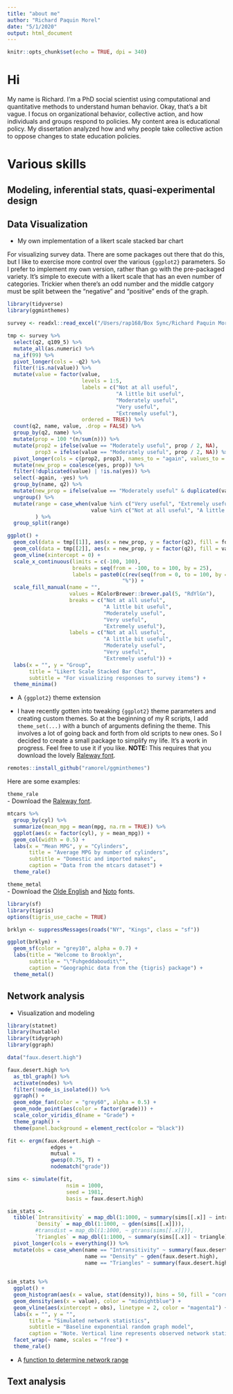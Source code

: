 ```yaml
---
title: "about me"
author: "Richard Paquin Morel"
date: "5/1/2020"
output: html_document
---
```


```r
knitr::opts_chunk$set(echo = TRUE, dpi = 340)
```

# Hi

My name is Richard. I'm a PhD social scientist using computational and quantitative methods to understand human behavior. Okay, that's a bit vague. I focus on organizational behavior, collective action, and how individuals and groups respond to policies. My content area is educational policy. My dissertation analyzed how and why people take collective action to oppose changes to state education policies.

# Various skills

## Modeling, inferential stats, quasi-experimental design

## Data Visualization

- My own implementation of a likert scale stacked bar chart

For visualizing survey data. There are some packages out there that do this, but I like to exercise more control over the various `{ggplot2}` parameters. So I prefer to implement my own version, rather than go with the pre-packaged variety. It's simple to execute with a likert scale that has an even number of categories. Trickier when there's an odd number and the middle catgory must be split between the "negative" and "positive" ends of the graph.

```r
library(tidyverse)
library(ggminthemes)

survey <- readxl::read_excel("/Users/rap168/Box Sync/Richard Paquin Morel/BMTN survey data/bmtn8_2020_feb/bmtn8_2020_feb.xlsx") %>% janitor::clean_names()

tmp <- survey %>% 
  select(q2, q109_5) %>% 
  mutate_all(as.numeric) %>% 
  na_if(99) %>% 
  pivot_longer(cols = -q2) %>% 
  filter(!is.na(value)) %>% 
  mutate(value = factor(value, 
                        levels = 1:5, 
                        labels = c("Not at all useful",
                                   "A little bit useful",
                                   "Moderately useful",
                                   "Very useful",
                                   "Extremely useful"),
                        ordered = TRUE)) %>% 
  count(q2, name, value, .drop = FALSE) %>% 
  group_by(q2, name) %>% 
  mutate(prop = 100 *(n/sum(n))) %>% 
  mutate(prop2 = ifelse(value == "Moderately useful", prop / 2, NA), 
         prop3 = ifelse(value == "Moderately useful", prop / 2, NA)) %>% 
  pivot_longer(cols = c(prop2, prop3), names_to = "again", values_to = "yes") %>%
  mutate(new_prop = coalesce(yes, prop)) %>% 
  filter(!duplicated(value) | !is.na(yes)) %>% 
  select(-again, -yes) %>% 
  group_by(name, q2) %>% 
  mutate(new_prop = ifelse(value == "Moderately useful" & duplicated(value) | value %in% c("Not at all useful", "A little bit useful"), new_prop * -1, new_prop)) %>% 
  ungroup() %>% 
  mutate(range = case_when(value %in% c("Very useful", "Extremely useful", "Moderately useful") & new_prop >= 0 ~ "high", 
                           value %in% c("Not at all useful", "A little bit useful", "Moderately useful") & new_prop <= 0 ~ "low")
         ) %>%  
  group_split(range)

ggplot() + 
  geom_col(data = tmp[[1]], aes(x = new_prop, y = factor(q2), fill = forcats::fct_rev(value))) + 
  geom_col(data = tmp[[2]], aes(x = new_prop, y = factor(q2), fill = value)) + 
  geom_vline(xintercept = 0) + 
  scale_x_continuous(limits = c(-100, 100), 
                     breaks = seq(from = -100, to = 100, by = 25), 
                     labels = paste0(c(rev(seq(from = 0, to = 100, by = 25)), seq(from = 25, to = 100, by = 25)),
                                     "%")) + 
  scale_fill_manual(name = "",
                    values = RColorBrewer::brewer.pal(5, "RdYlGn"), 
                    breaks = c("Not at all useful",
                               "A little bit useful",
                               "Moderately useful",
                               "Very useful",
                               "Extremely useful"), 
                    labels = c("Not at all useful",
                               "A little bit useful",
                               "Moderately useful",
                               "Very useful",
                               "Extremely useful")) +
  labs(x = "", y = "Group",
       title = "Likert Scale Stacked Bar Chart",
       subtitle = "For visualizing responses to survey items") +
  theme_minima()
```


- A `{ggplot2}` theme extension

- I have recently gotten into tweaking `{ggplot2}` theme parameters and creating custom themes. So at the beginning of my R scripts, I add `theme_set(...)` with a bunch of arguments defining the theme. This involves a lot of going back and forth from old scripts to new ones. So I decided to create a small package to simplify my life. It's a work in progress. Feel free to use it if you like. **NOTE:** This requires that you download the lovely [Raleway font](https://www.fontsquirrel.com/fonts/raleway).
```r
remotes::install_github("ramorel/ggminthemes")
```

Here are some examples:

`theme_rale`  
- Download the [Raleway font](https://www.fontsquirrel.com/fonts/raleway).  

```r
mtcars %>% 
  group_by(cyl) %>% 
  summarize(mean_mpg = mean(mpg, na.rm = TRUE)) %>% 
  ggplot(aes(x = factor(cyl), y = mean_mpg)) +
  geom_col(width = 0.5) +
  labs(x = "Mean MPG", y = "Cylinders",
       title = "Average MPG by number of cylinders",
       subtitle = "Domestic and imported makes",
       caption = "Data from the mtcars dataset") + 
  theme_rale()
```

`theme_metal`  
- Download the [Olde English](https://www.dafont.com/olde-english.font) and [Noto](https://www.google.com/get/noto/help/install/) fonts. 

```r
library(sf)
library(tigris)
options(tigris_use_cache = TRUE)

brklyn <- suppressMessages(roads("NY", "Kings", class = "sf"))

ggplot(brklyn) +
  geom_sf(color = "grey10", alpha = 0.7) +
  labs(title = "Welcome to Brooklyn",
       subtitle = "\"Fuhgeddaboudit\"",
       caption = "Geographic data from the {tigris} package") +
  theme_metal()
```

## Network analysis

- Visualization and modeling
```r
library(statnet)
library(huxtable)
library(tidygraph)
library(ggraph)

data("faux.desert.high")

faux.desert.high %>% 
  as_tbl_graph() %>% 
  activate(nodes) %>% 
  filter(!node_is_isolated()) %>%  
  ggraph() +
  geom_edge_fan(color = "grey60", alpha = 0.5) +
  geom_node_point(aes(color = factor(grade))) + 
  scale_color_viridis_d(name = "Grade") +
  theme_graph() +
  theme(panel.background = element_rect(color = "black"))

fit <- ergm(faux.desert.high ~ 
              edges + 
              mutual + 
              gwesp(0.75, T) + 
              nodematch("grade"))

sims <- simulate(fit, 
                   nsim = 1000,
                   seed = 1981,
                   basis = faux.desert.high)

sim_stats <- 
  tibble(`Intransitivity` = map_dbl(1:1000, ~ summary(sims[[.x]] ~ intransitive)),
         `Density` = map_dbl(1:1000, ~ gden(sims[[.x]])),
         #transdist = map_dbl(1:1000, ~ gtrans(sims[[.x]])),
         `Triangles` = map_dbl(1:1000, ~ summary(sims[[.x]] ~ triangle))) %>% 
  pivot_longer(cols = everything()) %>% 
  mutate(obs = case_when(name == "Intransitivity" ~ summary(faux.desert.high ~ intransitive),
                         name == "Density" ~ gden(faux.desert.high),
                         name == "Triangles" ~ summary(faux.desert.high ~ triangle)))
         

sim_stats %>% 
  ggplot() + 
  geom_histogram(aes(x = value, stat(density)), bins = 50, fill = "cornflowerblue", alpha = 0.4) + 
  geom_density(aes(x = value), color = "midnightblue") + 
  geom_vline(aes(xintercept = obs), linetype = 2, color = "magenta1") + 
  labs(x = "", y = "", 
       title = "Simulated network statistics",
       subtitle = "Baseline exponential random graph model",
       caption = "Note. Vertical line represents observed network statistic") +
  facet_wrap(~ name, scales = "free") + 
  theme_rale()
```

- A [function to determine network range](https://ramorel.github.io/network-range/)

## Text analysis
